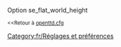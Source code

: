 {{fr/Amorce}}
Option se_flat_world_height

<small><<Retour à [[Main/fr/Openttd.cfg|openttd.cfg]]</small>
[[Category:fr/Réglages et préférences]]